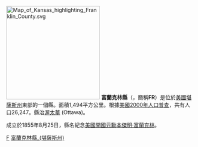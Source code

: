 {{Otheruses|富蘭克林縣|subject=美國堪薩斯州的一個縣|other=同名的縣}}
[[File:Map_of_Kansas_highlighting_Franklin_County.svg|250px]]
'''富蘭克林縣'''（{{lang-en|Franklin County}}，簡稱'''FR'''）是位於[[美國|美國]][[堪薩斯州|堪薩斯州]]東部的一個縣。面積1,494平方公里。根據[[美國2000年人口普查|美國2000年人口普查]]，共有人口26,247。縣治[[渥太華_(堪薩斯州)|渥太華]] (Ottawa)。

成立於1855年8月25日，縣名紀念[[美國開國元勳|美國開國元勳]][[本傑明·富蘭克林|本傑明·富蘭克林]]。
{{富蘭克林縣 (堪薩斯州)}}
{{Kansas-stub}}
[[Category:堪萨斯州行政区划|F]]
[[Category:富蘭克林縣_(堪薩斯州)|]]